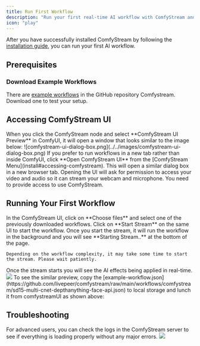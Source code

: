```yaml
---
title: Run First Workflow
description: "Run your first real-time AI workflow with ComfyStream and see it live in Comfystream UI."
icon: "play"
---
```


After you have successfully installed ComfyStream by following the [installation guide](install), you can run your first AI workflow.

## Prerequisites

### Download Example Workflows
There are [example workflows](https://github.com/livepeer/comfystream/tree/main/workflows/comfystream) in the GitHub repository Comfystream. Download one to test your setup.

## Accessing ComfyStream UI

<AccordionGroup>
  <Accordion title="ComfyStream UI Preview Window">
    When you click the ComfyStream node and select **ComfyStream UI Preview** in ComfyUI, it will open a window that looks similar to the image below:
    ![comfystream-ui-dialog-box.png](../../images/comfystream-ui-dialog-box.png)
  </Accordion>

  <Accordion title="Standalone Browser Tab">
    If you prefer to run workflows in a new tab rather than inside ComfyUI, click **Open ComfyStream UI** from the [ComfyStream Menu](install#accessing-comfystream).
    This will open a similar dialog box in a new browser tab.
  </Accordion>
</AccordionGroup>

<Note>
Opening the UI will ask for permission to access your video and audio so it can stream your webcam and microphone. You need to provide access to use ComfyStream.
</Note>

## Running Your First Workflow

<Steps>
  <Step title="Select your workflow">
    In the ComfyStream UI, click on **Choose files** and select one of the previously downloaded workflows.
  </Step>
  
  <Step title="Start ComfyStream">
    Click on **Start Stream** on the same UI to start the workflow. Once you start the stream, it will run the workflow in the background and you will see **Starting Stream..** at the bottom of the page.
    
    Depending on the workflow complexity, it may take some time to start the stream. Please wait patiently.
  </Step>
  
  <Step title="Enjoy your stream">
    Once the stream starts you will see the AI effects being applied in real-time.
  </Step>
</Steps>

<Accordion title="Example Workflow Preview">
<Frame caption="In this example preview, comfystream UI is accessed from inside comfyUI and the workflow is selected from local storage.">
  <img src="../../images/output.gif" />
</Frame>
<Tip>
To see the similar preview, copy the [example-workflow.json](https://github.com/livepeer/comfystream/raw/main/workflows/comfystream/sd15-multi-cnet-depthanything-face-api.json) to local storage and lunch it from comfystreamUI as shown above: 

  </Tip>
</Accordion>
  
## Troubleshooting

<Note>
For advanced users, you can check the logs in the ComfyStream server to see if everything is loading properly without any major errors.
</Note>

<Accordion title="Reference Image - Server Logs">
<Frame caption="When running comfystream from comfyUI, the logs will appear in the same terminal as comfyUI.">
  <img src="../../images/comfystream-logs-image.png" />
</Frame>
</Accordion>
